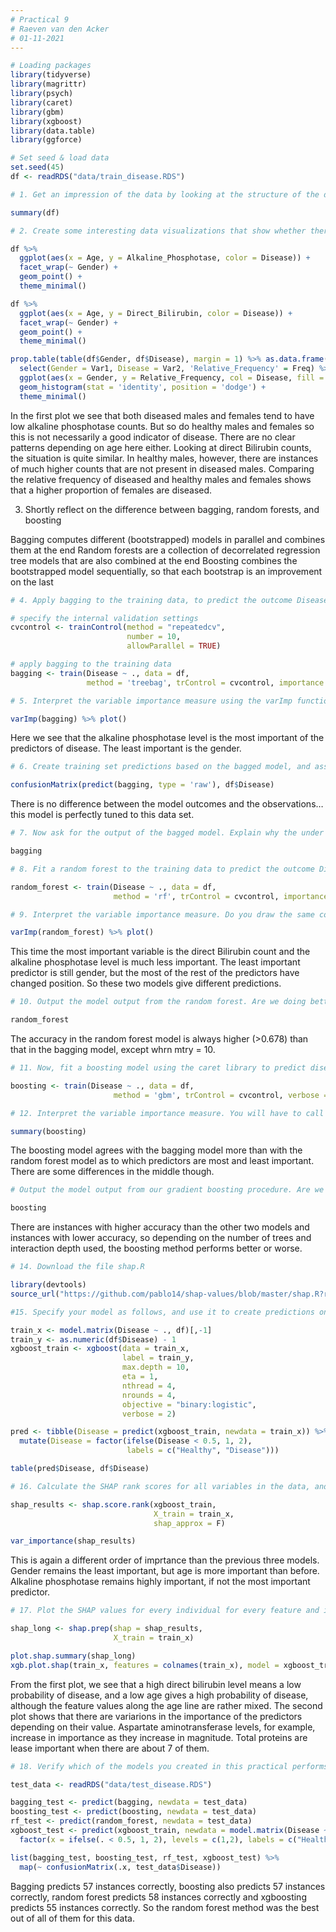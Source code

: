 ```yaml
---
# Practical 9
# Raeven van den Acker
# 01-11-2021
---
```


```r
# Loading packages
library(tidyverse)
library(magrittr)
library(psych)
library(caret)
library(gbm)
library(xgboost)
library(data.table)
library(ggforce)

# Set seed & load data
set.seed(45)
df <- readRDS("data/train_disease.RDS")

# 1. Get an impression of the data by looking at the structure of the data and creating some descriptive statistics

summary(df)

```
```r
# 2. Create some interesting data visualizations that show whether there are interesting patterns in the data

df %>% 
  ggplot(aes(x = Age, y = Alkaline_Phosphotase, color = Disease)) +
  facet_wrap(~ Gender) +
  geom_point() +
  theme_minimal()

df %>% 
  ggplot(aes(x = Age, y = Direct_Bilirubin, color = Disease)) +
  facet_wrap(~ Gender) +
  geom_point() +
  theme_minimal()

prop.table(table(df$Gender, df$Disease), margin = 1) %>% as.data.frame() %>% 
  select(Gender = Var1, Disease = Var2, 'Relative_Frequency' = Freq) %>% 
  ggplot(aes(x = Gender, y = Relative_Frequency, col = Disease, fill = Disease)) +
  geom_histogram(stat = 'identity', position = 'dodge') +
  theme_minimal()

```
In the first plot we see that both diseased males and females tend to have low alkaline phosphotase counts. But so do healthy males and females so this is not necessarily a good indicator of disease. There are no clear patterns depending on age here either.
Looking at direct Bilirubin counts, the situation is quite similar. In healthy males, however, there are instances of much higher counts that are not present in diseased males.
Comparing the relative frequency of diseased and healthy males and females shows that a higher proportion of females are diseased.

3. Shortly reflect on the difference between bagging, random forests, and boosting

Bagging computes different (bootstrapped) models in parallel and combines them at the end
Random forests are a collection of decorrelated regression tree models that are also combined at the end
Boosting combines the bootstrapped model sequentially, so that each bootstrap is an improvement on the last

```r
# 4. Apply bagging to the training data, to predict the outcome Disease

# specify the internal validation settings
cvcontrol <- trainControl(method = "repeatedcv", 
                          number = 10,
                          allowParallel = TRUE)

# apply bagging to the training data
bagging <- train(Disease ~ ., data = df, 
                 method = 'treebag', trControl = cvcontrol, importance = TRUE)

# 5. Interpret the variable importance measure using the varImp function on the trained model object

varImp(bagging) %>% plot()
```
Here we see that the alkaline phosphotase level is the most important of the predictors of disease. The least important is the gender.

```r
# 6. Create training set predictions based on the bagged model, and assess it’s performance with a confusion matrix

confusionMatrix(predict(bagging, type = 'raw'), df$Disease)
```
There is no difference between the model outcomes and the observations...this model is perfectly tuned to this data set.

```r
# 7. Now ask for the output of the bagged model. Explain why the under both approaches differ

bagging
```
```r
# 8. Fit a random forest to the training data to predict the outcome Disease

random_forest <- train(Disease ~ ., data = df,
                       method = 'rf', trControl = cvcontrol, importance = TRUE)

# 9. Interpret the variable importance measure. Do you draw the same conclusions as under the bagged model?

varImp(random_forest) %>% plot()

```
This time the most important variable is the direct Bilirubin count and the alkaline phosphotase level is much less important. The least important predictor is still gender, but the most of the rest of the predictors have changed position. So these two models give different predictions.

```r
# 10. Output the model output from the random forest. Are we doing better than with the bagged model?

random_forest
```
The accuracy in the random forest model is always higher (>0.678) than that in the bagging model, except whrn mtry = 10. 

```r
# 11. Now, fit a boosting model using the caret library to predict disease status.

boosting <- train(Disease ~ ., data = df,
                       method = 'gbm', trControl = cvcontrol, verbose = F)

# 12. Interpret the variable importance measure. You will have to call for summary() on the model object you just created. Compare the output to the previously obtained variable importance measures.

summary(boosting)
```
The boosting model agrees with the bagging model more than with the random forest model as to which predictors are most and least important. There are some differences in the middle though.

```r
# Output the model output from our gradient boosting procedure. Are we doing better than with the bagged and random forest model?

boosting
```
There are instances with higher accuracy than the other two models and instances with lower accuracy, so depending on the number of trees and interaction depth used, the boosting method performs better or worse.

```r
# 14. Download the file shap.R

library(devtools)
source_url("https://github.com/pablo14/shap-values/blob/master/shap.R?raw=TRUE")

#15. Specify your model as follows, and use it to create predictions on the training data.

train_x <- model.matrix(Disease ~ ., df)[,-1]
train_y <- as.numeric(df$Disease) - 1
xgboost_train <- xgboost(data = train_x,
                         label = train_y, 
                         max.depth = 10,
                         eta = 1,
                         nthread = 4,
                         nrounds = 4,
                         objective = "binary:logistic",
                         verbose = 2)

pred <- tibble(Disease = predict(xgboost_train, newdata = train_x)) %>%
  mutate(Disease = factor(ifelse(Disease < 0.5, 1, 2),
                          labels = c("Healthy", "Disease")))

table(pred$Disease, df$Disease)
```
```r
# 16. Calculate the SHAP rank scores for all variables in the data, and create a variable importance plot using these values. Interpret the plot.

shap_results <- shap.score.rank(xgboost_train,
                                X_train = train_x,
                                shap_approx = F)

var_importance(shap_results)
```
This is again a different order of imprtance than the previous three models. Gender remains the least important, but age is more important than before. Alkaline phosphotase remains highly important, if not the most important predictor.

```r
# 17. Plot the SHAP values for every individual for every feature and interpret them.

shap_long <- shap.prep(shap = shap_results,
                       X_train = train_x)

plot.shap.summary(shap_long)
xgb.plot.shap(train_x, features = colnames(train_x), model = xgboost_train, n_col = 3)

```
From the first plot, we see that a high direct bilirubin level means a low probability of disease, and a low age gives a high probability of disease, although the feature values along the age line are rather mixed.
The second plot shows that there are variarions in the importance of the predictors depending on their value. Aspartate aminotransferase levels, for example, increase in importance as they increase in magnitude. Total proteins are lease important when there are about 7 of them.

```r
# 18. Verify which of the models you created in this practical performs best on the test data

test_data <- readRDS("data/test_disease.RDS")

bagging_test <- predict(bagging, newdata = test_data)
boosting_test <- predict(boosting, newdata = test_data)
rf_test <- predict(random_forest, newdata = test_data)
xgboost_test <- predict(xgboost_train, newdata = model.matrix(Disease ~ ., test_data)[,-1]) %>%
  factor(x = ifelse(. < 0.5, 1, 2), levels = c(1,2), labels = c("Healthy", "Disease"))

list(bagging_test, boosting_test, rf_test, xgboost_test) %>% 
  map(~ confusionMatrix(.x, test_data$Disease))
```
Bagging predicts 57 instances correctly, boosting also predicts 57 instances correctly, random forest predicts 58 instances correctly and xgboosting predicts 55 instances correctly. So the random forest method was the best out of all of them for this data.
